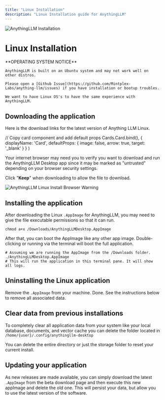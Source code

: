 ```yaml
---
title: "Linux Installation"
description: "Linux Installation guide for AnythingLLM"
---
```



<Image
  src="/images/getting-started/installation/linux/thumbnail.png" 
  height={1080} 
  width={1920} 
  quality={100}
  alt="AnythingLLM Installation"
/>


# Linux Installation

<Callout type="warning" emoji="⚠️">
  **OPERATING SYSTEM NOTICE**

    AnythingLLM is built on an Ubuntu system and may not work well on other distros. 

    Please open a [Github Issue](https://github.com/Mintplex-Labs/anything-llm/issues) if you have installation or bootup troubles. 

    We want to have Linux OS's to have the same experience with AnythingLLM.
</Callout>


## Downloading the application

Here is the download links for the latest version of Anything LLM Linux.

<Cards>
  <Card 
    title="Linux (generic) x86" 
    href="https://s3.us-west-1.amazonaws.com/public.useanything.com/latest/AnythingLLMDesktop.AppImage"> 
  </Card>
</Cards>

  // Copy card component and add default props
  Cards.Card.bind(),
  {
    displayName: 'Card',
    defaultProps: {
      image: false,
      arrow: true,
      target: '_blank'
    }
  }
)


Your internet browser may need you to verify you want to download and run the AnythingLLM Desktop app since it may be marked as "untrusted" depending on your browser security settings. 

Click "**Keep**" when downloading to allow the file to download.

<Image
  src="/images/getting-started/installation/linux/browser-warning.png" 
  height={1080} 
  width={1920} 
  quality={100}
  alt="AnythingLLM Linux Install Browser Warning"
/>


## Installing the application

After downloading the Linux `.AppImage` for AnythingLLM, you may need to give the file executable permissions so that it can run.

```shell copy "
chmod a+x /Downloads/AnythingLLMDesktop.AppImage
```

After that, you can boot the AppImage like any other app image. Double-clicking or running via the terminal will boot the full application.

```shell copy showLineNumbers"
# Assuming we are running the AppImage from the /Downloads folder.
./AnythingLLMDesktop.AppImage
# This will run the application in this terminal pane. It will show all logs.
```

## Uninstalling the Linux application

Remove the `.AppImage` from your machine. Done. See the instructions below to remove all associated data.


## Clear data from previous installations

To completely clear all application data from your system like your local database, documents, and vector cache you can delete the folder located in `/home/{user}/.config/anythingllm-desktop`

You can delete the entire directory or just the storage folder to reset your current install.


## Updating your application

As new releases are made available, you can simply download the latest `.AppImage` from the beta download page and then execute this new appImage and delete the old one. This will persist your data, but allow you to use the latest version of the software.




